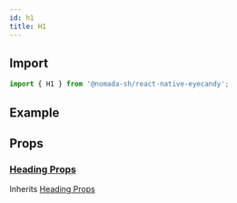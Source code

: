 ```yaml
---
id: h1
title: H1
---
```


## Import

```jsx
import { H1 } from '@nomada-sh/react-native-eyecandy';
```

## Example

## Props

### [Heading Props](heading#props)

Inherits [Heading Props](heading#props)